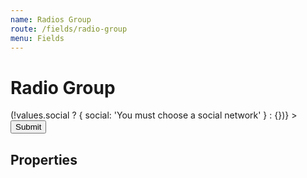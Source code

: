 ```yaml
---
name: Radios Group
route: /fields/radio-group
menu: Fields
---
```



# Radio Group

<Playground>
  <Form
    initialValues={{}}
    validate={values => (!values.social ? { social: 'You must choose a social network' } : {})}
  >
    <ConnectedField
      component={RadioGroup}
      flexDirection="row"
      hint="Most popular is Twitter"
      label="Social networks"
      mb="xl"
      name="social"
      options={ITEMS}
      required
    />
    <Button type="submit">Submit</Button>
  </Form>
</Playground>

## Properties

<Props of={Radio} />
